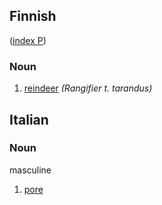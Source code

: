 ==Finnish==
([[Wiktionary:Finnish_index_p|index P]])

===Noun===

# [[reindeer]] ''(Rangifier t. tarandus)''

==Italian==
===Noun===
masculine
#[[pore]]